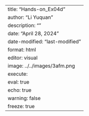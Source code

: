 ---
title: "Hands-on_Ex04d"
author: "Li Yuquan"
description: ""
date: "April 28, 2024"
date-modified: "last-modified"
format: html
editor: visual
image: ../../images/3afm.png
execute: 
  eval: true
  echo: true
  warning: false
  freeze: true
---